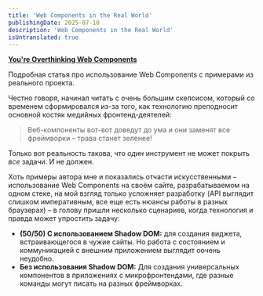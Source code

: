 ```yaml
---
title: 'Web Components in the Real World'
publishingDate: 2025-07-10
description: 'Web Components in the Real World'
isUntranslated: true
---
```


**[You're Overthinking Web Components](https://www.sanfordtech.xyz/posts/youre-overthinking-web-components/)**

Подробная статья про использование Web Components с примерами из реального проекта.

Честно говоря, начинал читать с очень большим скепсисом, который со временем сформировался из-за того, как технологию преподносит основной костяк медийных фронтенд-деятелей:

> Веб-компоненты вот-вот доведут до ума и они заменят все фреймворки – трава станет зеленее!

Только вот реальность такова, что _один_ инструмент не может покрыть _все_ задачи. И не должен.

Хоть примеры автора мне и показались отчасти искусственными – использование Web Components на своём сайте, разрабатываемом на одном стеке, на мой взгляд только усложняет разработку (API выглядит слишком императивным, все еще есть нюансы работы в разных браузерах) – в голову пришли несколько сценариев, когда технология и правда может упростить задачу:

- **(50/50) С использованием Shadow DOM:** для создания виджета, встраивающегося в чужие сайты. Но работа с состоянием и коммуникацией с внешним приложением выглядит оочень неудобно.
- **Без использования Shadow DOM:** Для создания универсальных компонентов в приложениях с микрофронтендами, где разные команды могут писать на разных фреймворках.
